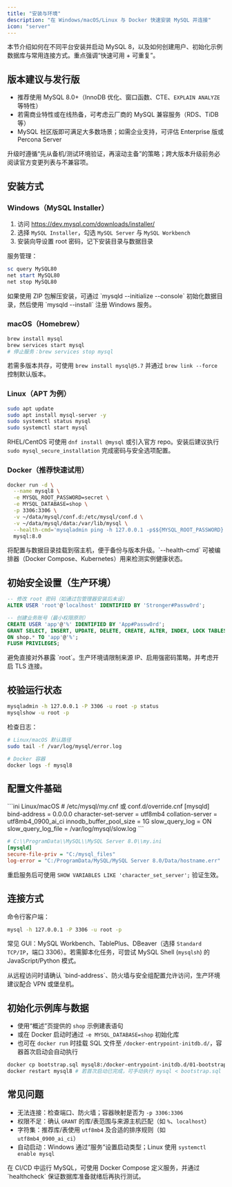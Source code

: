 ```yaml
---
title: "安装与环境"
description: "在 Windows/macOS/Linux 与 Docker 快速安装 MySQL 并连接"
icon: "server"
---
```


本节介绍如何在不同平台安装并启动 MySQL 8，以及如何创建用户、初始化示例数据库与常用连接方式。重点强调“快速可用 + 可重复”。

## 版本建议与发行版

- 推荐使用 MySQL 8.0+（InnoDB 优化、窗口函数、CTE、`EXPLAIN ANALYZE` 等特性）
- 若需商业特性或在线热备，可考虑云厂商的 MySQL 兼容服务（RDS、TiDB 等）
- MySQL 社区版即可满足大多数场景；如需企业支持，可评估 Enterprise 版或 Percona Server

<Tip>
升级时遵循“先从备机/测试环境验证，再滚动主备”的策略；跨大版本升级前务必阅读官方变更列表与不兼容项。
</Tip>

## 安装方式

### Windows（MySQL Installer）

1. 访问 https://dev.mysql.com/downloads/installer/
2. 选择 `MySQL Installer`，勾选 `MySQL Server` 与 `MySQL Workbench`
3. 安装向导设置 root 密码，记下安装目录与数据目录

服务管理：

```powershell
sc query MySQL80
net start MySQL80
net stop MySQL80
```

<Note>
如果使用 ZIP 包解压安装，可通过 `mysqld --initialize --console` 初始化数据目录，然后使用 `mysqld --install` 注册 Windows 服务。
</Note>

### macOS（Homebrew）

```bash
brew install mysql
brew services start mysql
# 停止服务：brew services stop mysql
```

若需多版本共存，可使用 `brew install mysql@5.7` 并通过 `brew link --force` 控制默认版本。

### Linux（APT 为例）

```bash
sudo apt update
sudo apt install mysql-server -y
sudo systemctl status mysql
sudo systemctl start mysql
```

RHEL/CentOS 可使用 `dnf install @mysql` 或引入官方 repo。安装后建议执行 `sudo mysql_secure_installation` 完成密码与安全选项配置。

### Docker（推荐快速试用）

```bash
docker run -d \
  --name mysql8 \
  -e MYSQL_ROOT_PASSWORD=secret \
  -e MYSQL_DATABASE=shop \
  -p 3306:3306 \
  -v ~/data/mysql/conf.d:/etc/mysql/conf.d \
  -v ~/data/mysql/data:/var/lib/mysql \
  --health-cmd='mysqladmin ping -h 127.0.0.1 -p$${MYSQL_ROOT_PASSWORD}' \
  mysql:8.0
```

<Tip>
将配置与数据目录挂载到宿主机，便于备份与版本升级。`--health-cmd` 可被编排器（Docker Compose、Kubernetes）用来检测实例健康状态。
</Tip>

## 初始安全设置（生产环境）

```sql
-- 修改 root 密码（如通过包管理器安装后未设）
ALTER USER 'root'@'localhost' IDENTIFIED BY 'Stronger#Passw0rd';

-- 创建业务账号（最小权限原则）
CREATE USER 'app'@'%' IDENTIFIED BY 'App#Passw0rd';
GRANT SELECT, INSERT, UPDATE, DELETE, CREATE, ALTER, INDEX, LOCK TABLES
ON shop.* TO 'app'@'%';
FLUSH PRIVILEGES;
```

<Warning>
避免直接对外暴露 `root`。生产环境请限制来源 IP、启用强密码策略，并考虑开启 TLS 连接。
</Warning>

## 校验运行状态

```bash
mysqladmin -h 127.0.0.1 -P 3306 -u root -p status
mysqlshow -u root -p
```

检查日志：

```bash
# Linux/macOS 默认路径
sudo tail -f /var/log/mysql/error.log

# Docker 容器
docker logs -f mysql8
```

## 配置文件基础

<CodeGroup>
  ```ini Linux/macOS
  # /etc/mysql/my.cnf 或 conf.d/override.cnf
  [mysqld]
  bind-address = 0.0.0.0
  character-set-server = utf8mb4
  collation-server = utf8mb4_0900_ai_ci
  innodb_buffer_pool_size = 1G
  slow_query_log = ON
  slow_query_log_file = /var/log/mysql/slow.log
  ```

  ```ini Windows
  # C:\\ProgramData\\MySQL\\MySQL Server 8.0\\my.ini
  [mysqld]
  secure-file-priv = "C:/mysql_files"
  log-error = "C:/ProgramData/MySQL/MySQL Server 8.0/Data/hostname.err"
  ```
</CodeGroup>

重启服务后可使用 `SHOW VARIABLES LIKE 'character_set_server';` 验证生效。

## 连接方式

命令行客户端：

```bash
mysql -h 127.0.0.1 -P 3306 -u root -p
```

常见 GUI：MySQL Workbench、TablePlus、DBeaver（选择 `Standard TCP/IP`，端口 3306）。若需脚本化任务，可尝试 MySQL Shell (`mysqlsh`) 的 JavaScript/Python 模式。

<Note>
从远程访问时请确认 `bind-address`、防火墙与安全组配置允许访问，生产环境建议配合 VPN 或堡垒机。
</Note>

## 初始化示例库与数据

- 使用“概述”页提供的 `shop` 示例建表语句
- 或在 Docker 启动时通过 `-e MYSQL_DATABASE=shop` 初始化库
- 也可在 `docker run` 时挂载 SQL 文件至 `/docker-entrypoint-initdb.d/`，容器首次启动会自动执行

```bash
docker cp bootstrap.sql mysql8:/docker-entrypoint-initdb.d/01-bootstrap.sql
docker restart mysql8 # 若首次启动已完成，可手动执行 mysql < bootstrap.sql
```

## 常见问题

- 无法连接：检查端口、防火墙；容器映射是否为 `-p 3306:3306`
- 权限不足：确认 `GRANT` 的库/表范围与来源主机匹配（如 `%`、`localhost`）
- 字符集：推荐库/表使用 `utf8mb4` 及合适的排序规则（如 `utf8mb4_0900_ai_ci`）
- 自动启动：Windows 通过“服务”设置启动类型；Linux 使用 `systemctl enable mysql`

<Tip>
在 CI/CD 中运行 MySQL，可使用 Docker Compose 定义服务，并通过 `healthcheck` 保证数据库准备就绪后再执行测试。
</Tip>
